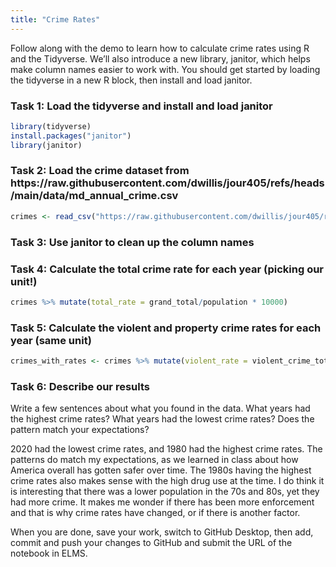 ```yaml
---
title: "Crime Rates"
---
```


Follow along with the demo to learn how to calculate crime rates using R and the Tidyverse. We'll also introduce a new library, janitor, which helps make column names easier to work with. You should get started by loading the tidyverse in a new R block, then install and load janitor.

### Task 1: Load the tidyverse and install and load janitor

```r
library(tidyverse)
install.packages("janitor")
library(janitor)

```


### Task 2: Load the crime dataset from https://raw.githubusercontent.com/dwillis/jour405/refs/heads/main/data/md_annual_crime.csv

```r
crimes <- read_csv("https://raw.githubusercontent.com/dwillis/jour405/refs/heads/main/data/md_annual_crime.csv") %>% clean_names()
```


### Task 3: Use janitor to clean up the column names



### Task 4: Calculate the total crime rate for each year (picking our unit!)

```r
crimes %>% mutate(total_rate = grand_total/population * 10000)
```


### Task 5: Calculate the violent and property crime rates for each year (same unit)

```r
crimes_with_rates <- crimes %>% mutate(violent_rate = violent_crime_total/population * 10000,property_rate = property_crime_total/population * 10000)
```


### Task 6: Describe our results

Write a few sentences about what you found in the data. What years had the highest crime rates? What years had the lowest crime rates? Does the pattern match your expectations?

2020 had the lowest crime rates, and 1980 had the highest crime rates. The patterns do match my expectations, as we learned in class about how America overall has gotten safer over time. The 1980s having the highest crime rates also makes sense with the high drug use at the time. I do think it is interesting that there was a lower population in the 70s and 80s, yet they had more crime. It makes me wonder if there has been more enforcement and that is why crime rates have changed, or if there is another factor.

When you are done, save your work, switch to GitHub Desktop, then add, commit and push your changes to GitHub and submit the URL of the notebook in ELMS.

